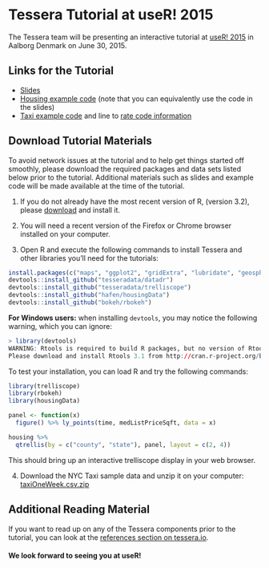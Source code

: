 # Tessera Tutorial at useR! 2015 #

The Tessera team will be presenting an interactive tutorial at [useR! 2015](http://user2015.math.aau.dk) in Aalborg Denmark on June 30, 2015.

## Links for the Tutorial

- [Slides](http://ml.stat.purdue.edu/user2015/Tessera-aalborg-slides.html)
- [Housing example code](https://raw.githubusercontent.com/tesseradata/docs-UseR2015/gh-pages/R/housing.R) (note that you can equivalently use the code in the slides)
- [Taxi example code](https://raw.githubusercontent.com/tesseradata/docs-UseR2015/gh-pages/R/taxi.R) and line to [rate code information](http://www.nyc.gov/html/tlc/html/passenger/taxicab_rate.shtml)

## Download Tutorial Materials ##

To avoid network issues at the tutorial and to help get things started off smoothly, please download the required packages and data sets listed below prior to the tutorial.  Additional materials such as slides and example code will be made available at the time of the tutorial.

1. If you do not already have the most recent version of R, (version 3.2), please [download](http://cran.r-project.org) and install it.

2. You will need a recent version of the Firefox or Chrome browser installed on your computer.

3. Open R and execute the following commands to install Tessera and other libraries you'll need for the tutorials:

```r
install.packages(c("maps", "ggplot2", "gridExtra", "lubridate", "geosphere", "devtools"))
devtools::install_github("tesseradata/datadr")
devtools::install_github("tesseradata/trelliscope")
devtools::install_github("hafen/housingData")
devtools::install_github("bokeh/rbokeh")
```

**For Windows users:**  when installing `devtools`, you may notice the following warning, which you can ignore:

```r
> library(devtools)
WARNING: Rtools is required to build R packages, but no version of Rtools compatible with R 3.x was found. (Only the following incompatible version(s) of Rtools were found:3.2)
Please download and install Rtools 3.1 from http://cran.r-project.org/bin/windows/Rtools/ and then run find_rtools().
```

To test your installation, you can load R and try the following commands:

```r
library(trelliscope)
library(rbokeh)
library(housingData)

panel <- function(x)
  figure() %>% ly_points(time, medListPriceSqft, data = x)

housing %>%
  qtrellis(by = c("county", "state"), panel, layout = c(2, 4))
```

This should bring up an interactive trelliscope display in your web browser.

4. Download the NYC Taxi sample data and unzip it on your computer: [taxiOneWeek.csv.zip](http://ml.stat.purdue.edu/user2015/taxiOneWeek.csv.zip)

## Additional Reading Material ##

If you want to read up on any of the Tessera components prior to the tutorial, you can look at the [references section on tessera.io](http://tessera.io/#references).

<!-- 6. The zip file contains a folder called **exercises**.  Set your working directory in R to this folder,
using something like `setwd("mypaths/exercises")`.  The **exercises** folder
contains a folder for each of the three exercises:  **power_exercise**, **netflow_exercise**, and **housing_exercise**.
Each exercise folder has a single **.R** file which contains the code for the exercise. Open that
file in your editor of choice and begin! -->

#### We look forward to seeing you at useR!
